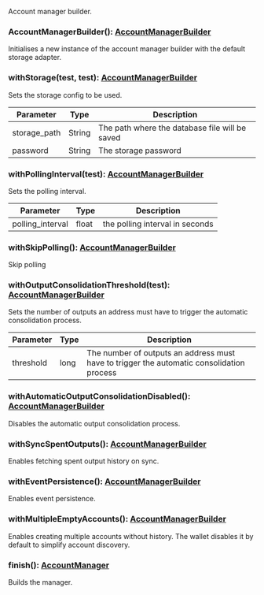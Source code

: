 Account manager builder.

### AccountManagerBuilder(): [AccountManagerBuilder](#accountmanagerbuilder)

Initialises a new instance of the account manager builder with the default storage adapter.

### withStorage(test, test): [AccountManagerBuilder](#accountmanagerbuilder)

Sets the storage config to be used.

| Parameter       | Type |  Description |
| --------------- | -------- | -------- |
| storage_path | String |  The path where the database file will be saved |
| password | String |  The storage password |

### withPollingInterval(test): [AccountManagerBuilder](#accountmanagerbuilder)

Sets the polling interval.

| Parameter       | Type |  Description |
| --------------- | -------- | -------- |
| polling_interval | float |  the polling interval in seconds |

### withSkipPolling(): [AccountManagerBuilder](#accountmanagerbuilder)

Skip polling

### withOutputConsolidationThreshold(test): [AccountManagerBuilder](#accountmanagerbuilder)

Sets the number of outputs an address must have to trigger the automatic consolidation process.

| Parameter       | Type |  Description |
| --------------- | -------- | -------- |
| threshold | long |  The number of outputs an address must have to trigger the automatic consolidation process |

### withAutomaticOutputConsolidationDisabled(): [AccountManagerBuilder](#accountmanagerbuilder)

Disables the automatic output consolidation process.

### withSyncSpentOutputs(): [AccountManagerBuilder](#accountmanagerbuilder)

Enables fetching spent output history on sync.

### withEventPersistence(): [AccountManagerBuilder](#accountmanagerbuilder)

Enables event persistence.

### withMultipleEmptyAccounts(): [AccountManagerBuilder](#accountmanagerbuilder)

Enables creating multiple accounts without history.
 The wallet disables it by default to simplify account discovery.

### finish(): [AccountManager](#accountmanager)

Builds the manager.
